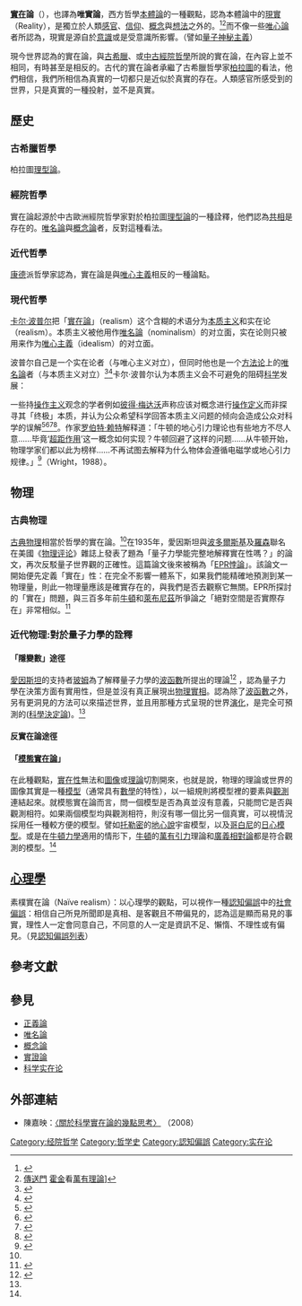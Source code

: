 {{Disputed|time=2012-08-15T05:59:37+00:00}}
'''[[實在|實在]]論'''（{{lang-en|realism}}），也譯為'''唯實論'''，西方哲學[[本体论_(哲学)|本體論]]的一種觀點，認為本體論中的[[現實|現實]]（Reality），是獨立於人類[[感官|感官]]、[[信仰|信仰]]、[[概念|概念]]與[[想法|想法]]之外的。<ref name=phy>{{Cite web |url=http://pansci.asia/archives/130078 |title=世界就是量子波函數：如果不驀然回首，那人還會在燈火闌珊處嗎？——《詩性的宇宙》2017/11/20 |access-date=2018-03-20 |archive-date=2020-10-24 |archive-url=https://web.archive.org/web/20201024231231/https://pansci.asia/archives/130078 |dead-url=no }}</ref><ref name=sci2>[http://sa.ylib.com/MagArticle.aspx?Unit=featurearticles&id=1674 傳送門] {{Wayback|url=http://sa.ylib.com/MagArticle.aspx?Unit=featurearticles&id=1674 |date=20200922205742 }} [[霍金|霍金]]看[[萬有理論|萬有理論]]]</ref>而不像一些[[唯心論|唯心論]]者所認為，現實是源自於[[意識|意識]]或是受意識所影響。（譬如[[量子神秘主義|量子神秘主義]]）

現今世界認為的實在論，與[[古希臘|古希臘]]、或[[中古經院哲學|中古經院哲學]]所說的實在論，在內容上並不相同，有時甚至是相反的。古代的實在論者承繼了古希臘哲學家[[柏拉圖|柏拉圖]]的看法，他們相信，我們所相信為真實的一切都只是近似於真實的存在。人類感官所感受到的世界，只是真實的一種投射，並不是真實。

==歷史==
===古希臘哲學===
柏拉圖[[理型論|理型論]]。

===經院哲學===
實在論起源於中古歐洲經院哲學家對於柏拉圖[[理型論|理型論]]的一種詮釋，他們認為[[共相|共相]]是存在的。[[唯名論|唯名論]]與[[概念論|概念論]]者，反對這種看法。

===近代哲學===
[[康德|康德]]派哲學家認為，實在論是與[[唯心主義|唯心主義]]相反的一種論點。

===現代哲學===

[[卡尔·波普尔|卡尔·波普尔]]把「[[實在論|實在論]]」（realism）这个含糊的术语分为[[本质主义|本质主义]]和实在论（realism）。本质主义被他用作[[唯名論|唯名論]]（nominalism）的对立面，实在论则只被用来作为[[唯心主義|唯心主義]]（idealism）的对立面。

波普尔自己是一个实在论者（与唯心主义对立），但同时他也是一个[[方法论|方法论]]上的[[唯名論|唯名論]]者（与本质主义对立）<ref>{{cite book | title={{link-en|研究的逻辑|The Logic of Scientific Discovery}}（''Logik der Forschung'',1959年翻译为英文） | author=卡尔·波普尔 | year=1934 | isbn=0-415-27844-9}}</ref><ref name="开放社会及其敌人">{{cite book | title=[[开放社会及其敌人|开放社会及其敌人]]|author=卡尔·波普尔 |year=1945|isbn=0-415-27844-9}}</ref>卡尔·波普尔认为本质主义会不可避免的阻碍[[科学|科学]]发展：

{{quotation|「因为科学并没有如[[亚里士多德|亚里士多德]]所想的那样，通过一种对本质知识的逐渐的[[百科全书|百科全书]]式的积累而发展，却是靠一种更具革命性的方法而发展。」
「本质主义不仅鼓励了[[文字游戏|文字游戏]]，而且还导致了[[论证|论证]]的幻想破灭，即[[理性|理性]]的幻想破灭。[[经院哲学|经院哲学]]和[[神秘主义|神秘主义]]以及对理性的绝望，这些都是柏拉图和亚里士多德的本质主义的不可避免的结果。」<ref name="开放社会及其敌人"/>

「我相信本质主义是站不住脚的。它意味着一种终极解释的观念，因为一种本质主义解释既不需要、也不可能再作进一步的解释了。」<ref>{{cite book | title=猜想与反驳 | author=卡尔·波普尔 | year=1963 | pages=六、谈贝克莱是马赫和爱因斯坦的先驱 | isbn=7-5327-3810-8}}</ref>}}

一些持[[操作主义|操作主义]]观念的学者例如[[彼得·梅达沃|彼得·梅达沃]]声称应该对概念进行[[操作定义|操作定义]]而非探寻其「终极」本质，并认为公众希望科学回答本质主义问题的倾向会造成公众对科学的误解<ref>{{cite book | title=The limits of science Harper and Row | author=Peter Medawar | year=1984}}</ref><ref>{{cite book | title=Matter and Consciousness | publisher=MIT Press | author=Paul Churchland | year=1884}}</ref><ref>{{cite newsgroup | url=https://www.edge.org/3rd_culture/randall05/randall05_index.html | title=DANGLING PARTICLES | date=2005-09-18 | accessdate=2014-02-27 | author=[[麗莎·藍道爾|Lisa Randall]] | newsgroup=The New York Times | archive-date=2013-04-28 | archive-url=https://web.archive.org/web/20130428080257/http://www.edge.org/3rd_culture/randall05/randall05_index.html | dead-url=no }}</ref><ref>{{cite book | title = Foundations of modern physical science | publisher=[[艾迪生韦斯利|艾迪生韦斯利]] | author1=Holton, G. | author2=Roller, D. | year=1958 | location=Reading, MA | pages=219-220}}</ref>。作家[[罗伯特·赖特|罗伯特·赖特]]解释道：「牛顿的地心引力理论也有些地方不尽人意……毕竟‘[[超距作用|超距作用]]’这一概念如何实现？牛顿回避了这样的问题……从牛顿开始，物理学家们都以此为榜样……不再试图去解释为什么物体会遵循电磁学或地心引力规律。」<ref>{{cite book | title=Three Scientists and Their Gods | publisher=harper&Row | author=Robert Wright | year=1988 | location=New York}}</ref>（Wright，1988）。

==物理==
===古典物理===
[[古典物理|古典物理]]相當於哲學的實在論。<ref name=sci2/>在1935年，愛因斯坦與[[鲍里斯·波多尔斯基|波多爾斯基]]及[[纳森·罗森|羅森]]聯名在美國《[[物理评论|物理评论]]》雜誌上發表了題為「量子力學能完整地解釋實在性嗎？」的論文，再次反駁量子世界觀的正確性。這篇論文後來被稱為「[[EPR悖論|EPR悖論]]」。該論文一開始便先定義「實在」性：在完全不影響一體系下，如果我們能精確地預測到某一物理量，則此一物理量應該是確實存在的，與我們是否去觀察它無關。EPR所探討的「實在」問題，與三百多年前[[艾萨克·牛顿|牛頓]]和[[萊布尼茲|萊布尼茲]]所爭論之「絕對空間是否實際存在」非常相似。<ref>{{Cite web |url=http://psroc.org.tw/Bimonth/editor_detail.php?classify=6&aid=48 |title=2016-05-02愛因斯坦的最後一搏—EPR悖論   撰文者:賴昭正（轉載自科學月刊） |access-date=2018-05-27 |archive-date=2018-07-09 |archive-url=https://web.archive.org/web/20180709155408/http://psroc.org.tw/Bimonth/editor_detail.php?classify=6&aid=48 |dead-url=no }}</ref>

===近代物理:對於量子力學的詮釋===
====「隱變數」途徑====
[[愛因斯坦|愛因斯坦]]的支持者[[玻姆|玻姆]]為了解釋量子力學的[[波函數|波函數]]所提出的理論<ref>{{Cite web |url=https://news.cnyes.com/news/id/155262 |title=最新實驗宣告愛因斯坦隱變數理論出局？北美新浪2015/09/07 |access-date=2018-03-20 |archive-date=2020-06-06 |archive-url=https://web.archive.org/web/20200606170311/https://news.cnyes.com/news/id/155262 |dead-url=no }}</ref> ，認為量子力學在決策方面有實用性，但是並沒有真正展現出[[物理實相|物理實相]]。認為除了[[波函數|波函數]]之外，另有更洞見的方法可以來描述世界，並且用那種方式呈現的世界[[演化|演化]]，是完全可預測的([[科學決定論|科學決定論]])。<ref name=phy/>
====反實在論途徑====
{{main|反實在論}}
====「[[模態實在論|模態實在論]]」====
在此種觀點，[[實在性|實在性]]無法和[[圖像|圖像]]或[[理論|理論]]切割開來，也就是說，物理的理論或世界的圖像其實是一種[[模型|模型]]（通常具有[[數學|數學]]的特性），以一組規則將模型裡的要素與[[觀測|觀測]]連結起來。就模態實在論而言，問一個模型是否為真並沒有意義，只能問它是否與觀測相符。如果兩個模型均與觀測相符，則沒有哪一個比另一個真實，可以視情況採用任一種較方便的模型。譬如[[托勒密|托勒密]]的[[地心說|地心說]]宇宙模型，以及[[哥白尼|哥白尼]]的[[日心模型|日心模型]]。或是在[[牛頓力學|牛頓力學]]適用的情形下，[[牛頓|牛頓]]的[[萬有引力|萬有引力]]理論和[[廣義相對論|廣義相對論]]都是符合觀測的模型。<ref name=sci2/>

== [[心理學|心理學]] ==
素樸實在論（Naïve realism）：以心理學的觀點，可以視作一種[[認知偏誤|認知偏誤]]中的[[社會偏誤|社會偏誤]]：相信自己所見所聞即是真相、是客觀且不帶偏見的，認為這是顯而易見的事實，理性人一定會同意自己，不同意的人一定是資訊不足、懶惰、不理性或有偏見。（見[[認知偏誤列表|認知偏誤列表]]）

== 參考文獻 ==
{{Reflist|30em}}

==參見==
*[[正義論|正義論]]
*[[唯名論|唯名論]]
*[[概念論|概念論]]
*[[實證論|實證論]]
*[[科学实在论|科学实在论]]

==外部連結==
*陳嘉映：[http://www.aisixiang.com/download/200801.pdf 〈關於科學實在論的幾點思考〉] {{Wayback|url=http://www.aisixiang.com/download/200801.pdf |date=20160305220056 }}（2008）
{{形而上学}}

{{Authority control}}
{{DEFAULTSORT:Realism}}
[[Category:经院哲学|Category:经院哲学]]
[[Category:哲学史|Category:哲学史]]
[[Category:認知偏誤|Category:認知偏誤]]
[[Category:实在论|Category:实在论]]